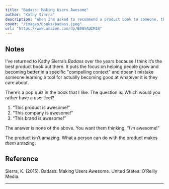 ```yaml
---
title: "Badass: Making Users Awesome"
author: "Kathy Sierra"
description: "When I'm asked to recommend a product book to someone, this is where I start."
cover: "/images/books/badass.jpeg"
url: "https://www.amazon.com/dp/B00VAUIM18"
---
```


## Notes

I’ve returned to Kathy Sierra’s _Badass_ over the years because I think it’s the best product book out there. It puts the focus on helping people grow and becoming better in a specific "compelling context" and doesn’t mistake someone learning a tool for actually becoming good at whatever it is they care about.

There’s a pop quiz in the book that I like. The question is: Which would you rather have a user feel?

1. “This product is awesome!”
2. “This company is awesome!”
3. “This brand is awesome!”

The answer is none of the above. You want them thinking, “_I’m_ awesome!”

The product isn’t amazing. What a person can do with the product makes _them_ amazing.

<HrSection />

## Reference

Sierra, K. (2015). Badass: Making Users Awesome. United States: O’Reilly Media.

---
